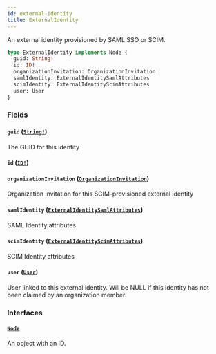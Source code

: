 ```yaml
---
id: external-identity
title: ExternalIdentity
---
```


An external identity provisioned by SAML SSO or SCIM.

```graphql
type ExternalIdentity implements Node {
  guid: String!
  id: ID!
  organizationInvitation: OrganizationInvitation
  samlIdentity: ExternalIdentitySamlAttributes
  scimIdentity: ExternalIdentityScimAttributes
  user: User
}
```

### Fields

#### `guid` ([`String!`](/docs/api/scalars/string))

The GUID for this identity

#### `id` ([`ID!`](/docs/api/scalars/id))

#### `organizationInvitation` ([`OrganizationInvitation`](/docs/api/objects/organization-invitation))

Organization invitation for this SCIM-provisioned external identity

#### `samlIdentity` ([`ExternalIdentitySamlAttributes`](/docs/api/objects/external-identity-saml-attributes))

SAML Identity attributes

#### `scimIdentity` ([`ExternalIdentityScimAttributes`](/docs/api/objects/external-identity-scim-attributes))

SCIM Identity attributes

#### `user` ([`User`](/docs/api/objects/user))

User linked to this external identity. Will be NULL if this identity has not been claimed by an organization member.

### Interfaces

#### [`Node`](/docs/api/interfaces/node)

An object with an ID.
